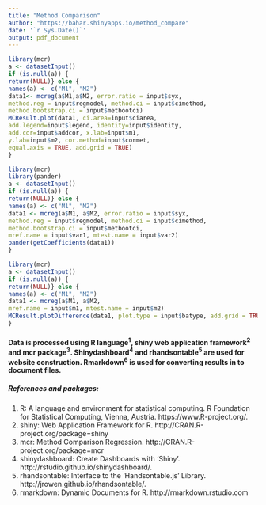 ```yaml
---
title: "Method Comparison"
author: "https://bahar.shinyapps.io/method_compare"
date: '`r Sys.Date()`'
output: pdf_document
---
```


```r
library(mcr)
a <- datasetInput()
if (is.null(a)) {
return(NULL)} else {
names(a) <- c("M1", "M2")
data1<- mcreg(a$M1,a$M2, error.ratio = input$syx, 
method.reg = input$regmodel, method.ci = input$cimethod,
method.bootstrap.ci = input$metbootci)
MCResult.plot(data1, ci.area=input$ciarea, 
add.legend=input$legend, identity=input$identity,
add.cor=input$addcor, x.lab=input$m1,
y.lab=input$m2, cor.method=input$cormet, 
equal.axis = TRUE, add.grid = TRUE)
}
```

```r
library(mcr)
library(pander)
a <- datasetInput()
if (is.null(a)) {
return(NULL)} else {
names(a) <- c("M1", "M2")
data1 <- mcreg(a$M1, a$M2, error.ratio = input$syx, 
method.reg = input$regmodel, method.ci = input$cimethod,
method.bootstrap.ci = input$metbootci,
mref.name = input$var1, mtest.name = input$var2)
pander(getCoefficients(data1))
}
```

```r
library(mcr)
a <- datasetInput()
if (is.null(a)) {
return(NULL)} else {
names(a) <- c("M1", "M2")
data1 <- mcreg(a$M1, a$M2,
mref.name = input$m1, mtest.name = input$m2)
MCResult.plotDifference(data1, plot.type = input$batype, add.grid = TRUE)
}
```


#### Data is processed using R language^1^, shiny web application framework^2^ and mcr package^3^. Shinydashboard^4^ and rhandsontable^5^ are used for website construction. Rmarkdown^6^ is used for converting results in to document files.

##### References and packages:

1. R: A language and environment for statistical computing. R Foundation for Statistical Computing, Vienna, Austria. https://www.R-project.org/.
2. shiny: Web Application Framework for R. http://CRAN.R-project.org/package=shiny
3. mcr: Method Comparison Regression. http://CRAN.R-project.org/package=mcr
4. shinydashboard: Create Dashboards with 'Shiny'. http://rstudio.github.io/shinydashboard/.
5. rhandsontable: Interface to the 'Handsontable.js' Library. http://jrowen.github.io/rhandsontable/.
6. rmarkdown: Dynamic Documents for R. http://rmarkdown.rstudio.com